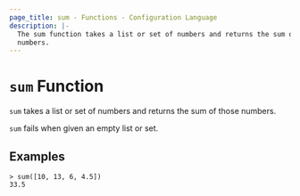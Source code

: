 ```yaml
---
page_title: sum - Functions - Configuration Language
description: |-
  The sum function takes a list or set of numbers and returns the sum of those
  numbers.
---
```


# `sum` Function

`sum` takes a list or set of numbers and returns the sum of those numbers.

`sum` fails when given an empty list or set.

## Examples

```
> sum([10, 13, 6, 4.5])
33.5
```
